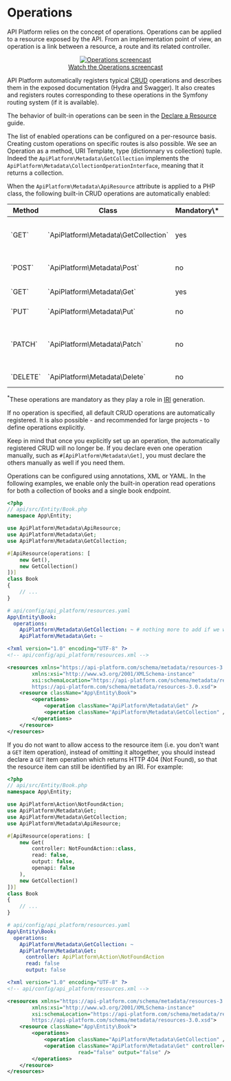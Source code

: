 # Operations

API Platform relies on the concept of operations. Operations can be applied to a resource exposed by the API. From
an implementation point of view, an operation is a link between a resource, a route and its related controller.

<p align="center" className="symfonycasts"><a href="https://symfonycasts.com/screencast/api-platform/operations?cid=apip"><img src="../distribution/images/symfonycasts-player.png" alt="Operations screencast" /><br/>Watch the Operations screencast</a></p>

API Platform automatically registers typical [CRUD](https://en.wikipedia.org/wiki/Create,_read,_update_and_delete) operations
and describes them in the exposed documentation (Hydra and Swagger). It also creates and registers routes corresponding
to these operations in the Symfony routing system (if it is available).

The behavior of built-in operations can be seen in the [Declare a Resource](/docs/guide/declare-a-resource) guide.

The list of enabled operations can be configured on a per-resource basis. Creating custom operations on specific routes
is also possible. We see an Operation as a method, URI Template, type (dictionnary vs collection) tuple.
Indeed the `ApiPlatform\Metadata\GetCollection` implements the `ApiPlatform\Metadata\CollectionOperationInterface`, meaning
that it returns a collection.

When the `ApiPlatform\Metadata\ApiResource` attribute is applied to a PHP class, the following built-in CRUD
operations are automatically enabled:

<table>
    <thead>
        <tr>
            <th>Method</th>
            <th>Class</th>
            <th>Mandatory\*</th>
            <th>Description</th>
        </tr>
    </thead>
    <tbody>
        <tr>
            <td>`GET`</td>
            <td>`ApiPlatform\Metadata\GetCollection`</td>
            <td>yes</td>
            <td>Retrieve the (paginated) list of elements</td>
        </tr>
        <tr>
            <td>`POST`</td>
            <td>`ApiPlatform\Metadata\Post`</td>
            <td>no</td>
            <td>Create a new element</td>
        </tr>
        <tr>
            <td>`GET`</td>
            <td>`ApiPlatform\Metadata\Get`</td>
            <td>yes</td>
            <td>Retrieve an element</td>
        </tr>
        <tr>
            <td>`PUT`</td>
            <td>`ApiPlatform\Metadata\Put`</td>
            <td>no</td>
            <td>Replace an element</td>
        </tr>
        <tr>
            <td>`PATCH`</td>
            <td>`ApiPlatform\Metadata\Patch`</td>
            <td>no</td>
            <td>Apply a partial modification to an element</td>
        </tr>
        <tr>
            <td>`DELETE`</td>
            <td>`ApiPlatform\Metadata\Delete`</td>
            <td>no</td>
            <td>Delete an element</td>
        </tr>
    </tbody>
</table>

<sup>\*</sup>These operations are mandatory as they play a role in [IRI](./uri) generation.

If no operation is specified, all default CRUD operations are automatically registered. It is also possible - and recommended
for large projects - to define operations explicitly.

Keep in mind that once you explicitly set up an operation, the automatically registered CRUD will no longer be.
If you declare even one operation manually, such as `#[ApiPlatform\Metadata\Get]`, you must declare the others manually as well if you need them.

Operations can be configured using annotations, XML or YAML. In the following examples, we enable only the built-in operation
read operations for both a collection of books and a single book endpoint.

<CodeSelector>

```php
<?php
// api/src/Entity/Book.php
namespace App\Entity;

use ApiPlatform\Metadata\ApiResource;
use ApiPlatform\Metadata\Get;
use ApiPlatform\Metadata\GetCollection;

#[ApiResource(operations: [
    new Get(),
    new GetCollection()
])]
class Book
{
    // ...
}
```

```yaml
# api/config/api_platform/resources.yaml
App\Entity\Book:
  operations:
    ApiPlatform\Metadata\GetCollection: ~ # nothing more to add if we want to keep the default controller
    ApiPlatform\Metadata\Get: ~
```

```xml
<?xml version="1.0" encoding="UTF-8" ?>
<!-- api/config/api_platform/resources.xml -->

<resources xmlns="https://api-platform.com/schema/metadata/resources-3.0"
        xmlns:xsi="http://www.w3.org/2001/XMLSchema-instance"
        xsi:schemaLocation="https://api-platform.com/schema/metadata/resources-3.0
        https://api-platform.com/schema/metadata/resources-3.0.xsd">
    <resource className="App\Entity\Book">
        <operations>
            <operation className="ApiPlatform\Metadata\Get" />
            <operation className="ApiPlatform\Metadata\GetCollection" />
        </operations>
    </resource>
</resources>
```

</CodeSelector>

If you do not want to allow access to the resource item (i.e. you don't want a `GET` item operation), instead of omitting it altogether, you should instead declare a `GET` item operation which returns HTTP 404 (Not Found), so that the resource item can still be identified by an IRI. For example:

<CodeSelector>

```php
<?php
// api/src/Entity/Book.php
namespace App\Entity;

use ApiPlatform\Action\NotFoundAction;
use ApiPlatform\Metadata\Get;
use ApiPlatform\Metadata\GetCollection;
use ApiPlatform\Metadata\ApiResource;

#[ApiResource(operations: [
    new Get(
        controller: NotFoundAction::class,
        read: false,
        output: false,
        openapi: false
    ),
    new GetCollection()
])]
class Book
{
    // ...
}
```

```yaml
# api/config/api_platform/resources.yaml
App\Entity\Book:
  operations:
    ApiPlatform\Metadata\GetCollection: ~
    ApiPlatform\Metadata\Get:
      controller: ApiPlatform\Action\NotFoundAction
      read: false
      output: false
```

```xml
<?xml version="1.0" encoding="UTF-8" ?>
<!-- api/config/api_platform/resources.xml -->

<resources xmlns="https://api-platform.com/schema/metadata/resources-3.0"
        xmlns:xsi="http://www.w3.org/2001/XMLSchema-instance"
        xsi:schemaLocation="https://api-platform.com/schema/metadata/resources-3.0
        https://api-platform.com/schema/metadata/resources-3.0.xsd">
    <resource className="App\Entity\Book">
        <operations>
            <operation className="ApiPlatform\Metadata\GetCollection" />
            <operation className="ApiPlatform\Metadata\Get" controller="ApiPlatform\Action\NotFoundAction"
                       read="false" output="false" />
        </operations>
    </resource>
</resources>
```

</CodeSelector>
